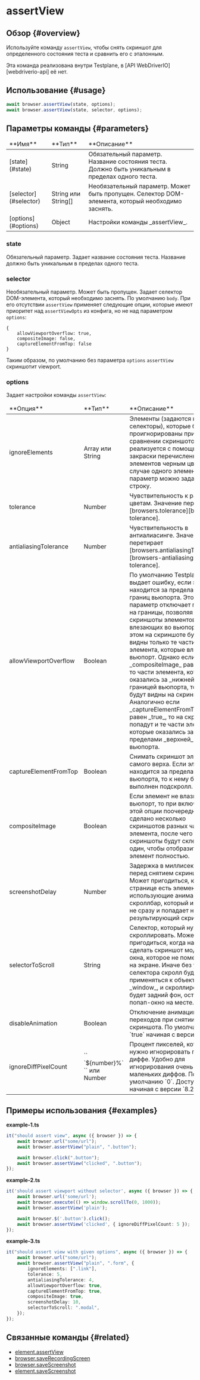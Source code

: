 
# assertView

## Обзор {#overview}

Используйте команду `assertView`, чтобы снять скриншот для определенного состояния теста и сравнить его с эталонным.

<Admonition type="info">
    Эта команда реализована внутри Testplane, в [API WebDriverIO][webdriverio-api] её нет.
</Admonition>

## Использование {#usage}

```typescript
await browser.assertView(state, options);
await browser.assertView(state, selector, options);
```

## Параметры команды {#parameters}

<table>
<thead>
<tr><td>**Имя**</td><td>**Тип**</td><td>**Описание**</td></tr>
</thead>
<tbody>
<tr><td>[state](#state)</td><td>String</td><td>Обязательный параметр. Название состояния теста. Должно быть уникальным в пределах одного теста.</td></tr>
<tr><td>[selector](#selector)</td><td>String или String[]</td><td>Необязательный параметр. Может быть пропущен. Селектор DOM-элемента, который необходимо заснять.</td></tr>
<tr><td>[options](#options)</td><td>Object</td><td>Настройки команды _assertView_.</td></tr>

</tbody>
</table>

### state

Обязательный параметр. Задает название состояния теста. Название должно быть уникальным в пределах одного теста.

### selector

Необязательный параметр. Может быть пропущен. Задает селектор DOM-элемента, который необходимо заснять. По умолчанию `body`. При его отсутствии `assertView` применяет следующие опции, которые имеют приоритет над `assertViewOpts` из конфига, но не над параметром `options`:
```
{
    allowViewportOverflow: true,
    compositeImage: false,
    captureElementFromTop: false
}
``` 
Таким образом, по умолчанию без параметра `options` `assertView` скриншотит viewport.

### options

Задает настройки команды `assertView`:

<table>
    <thead>
        <tr>
            <td>**Опция**</td>
            <td>**Тип**</td>
            <td>**Описание**</td>
        </tr>
    </thead>
    <tbody>
        <tr>
            <td>ignoreElements</td>
            <td>Array или String</td>
            <td>
                Элементы (задаются как селекторы), которые будут проигнорированы при сравнении
                скриншотов. Игнор реализуется с помощью закраски перечисленных элементов черным
                цветом. В случае одного элемента параметр можно задавать как строку.
            </td>
        </tr>
        <tr>
            <td>tolerance</td>
            <td>Number</td>
            <td>
                Чувствительность к разнице в цветам. Значение перетирает
                [browsers.tolerance][browsers-tolerance].
            </td>
        </tr>
        <tr>
            <td>antialiasingTolerance</td>
            <td>Number</td>
            <td>
                Чувствительность в антиалиасинге. Значение перетирает
                [browsers.antialiasingTolerance][browsers-antialiasing-tolerance].
            </td>
        </tr>
        <tr>
            <td>allowViewportOverflow</td>
            <td>Boolean</td>
            <td>
                По умолчанию Testplane выдает ошибку, если элемент находится за пределами границ
                вьюпорта. Этот параметр отключает проверку на границы, позволяя снимать скриншоты
                элементов, не влезающих во вьюпорт. При этом на скриншоте будут видны только те
                части элемента, которые влезли во вьюпорт. Однако если _compositeImage_ равен
                _true_, то части элемента, которые оказались за _нижней_ границей вьюпорта, тоже
                будут видны на скриншоте. Аналогично если _captureElementFromTop_ равен _true_, то
                на скриншот попадут и те части элемента, которые оказались за пределами _верхней_
                границы вьюпорта.
            </td>
        </tr>
        <tr>
            <td>captureElementFromTop</td>
            <td>Boolean</td>
            <td>
                Снимать скриншот элемента с самого верха. Если элемент находится за пределами
                вьюпорта, то к нему будет выполнен подскролл.
            </td>
        </tr>
        <tr>
            <td>compositeImage</td>
            <td>Boolean</td>
            <td>
                Если элемент не влазит во вьюпорт, то при включении этой опции поочередно будет
                сделано несколько скриншотов разных частей элемента, после чего скриншоты будут
                склеены в один, чтобы отобразить элемент полностью.
            </td>
        </tr>
        <tr>
            <td>screenshotDelay</td>
            <td>Number</td>
            <td>
                Задержка в миллисекундах перед снятием скриншота. Может пригодиться, когда на
                странице есть элементы, использующие анимацию, или скроллбар, который исчезает не
                сразу и попадает на результирующий скриншот.
            </td>
        </tr>
        <tr>
            <td>selectorToScroll</td>
            <td>String</td>
            <td>
                Селектор, который нужно скроллировать. Может пригодиться, когда надо сделать
                скриншот модального окна, которое не помещается на экране. Иначе без указания
                селектора скролл будет применяться к объекту _window_, и скроллироваться будет
                задний фон, оставляя попап-окно на месте.
            </td>
        </tr>
        <tr>
            <td>disableAnimation</td>
            <td>Boolean</td>
            <td>
                Отключение анимаций и переходов при снятии скриншота. По умолчанию `true` начиная с
                версии `8.0.0`.
            </td>
        </tr>
        <tr>
            <td>ignoreDiffPixelCount</td>
            <td>`` `${number}%` `` или Number</td>
            <td>
                Процент пикселей, которые нужно игнорировать при диффе. Удобно для игнорирования
                очень маленьких диффов. По умолчанию `0`. Доступен начиная с версии `8.2.0`.
            </td>
        </tr>
    </tbody>
</table>

## Примеры использования {#examples}

**example-1.ts**

```typescript
it("should assert view", async ({ browser }) => {
    await browser.url("some/url");
    await browser.assertView("plain", ".button");

    await browser.click(".button");
    await browser.assertView("clicked", ".button");
});
```

**example-2.ts**

```typescript
it('should assert viewport without selector', async ({ browser }) => {
    await browser.url('some/url');
    await browser.execute(() => window.scrollTo(0, 1000));
    await browser.assertView('plain'); 

    await browser.$('.button').click();
    await browser.assertView('clicked', { ignoreDiffPixelCount: 5 }); 
});
```

**example-3.ts**

```typescript
it("should assert view with given options", async ({ browser }) => {
    await browser.url("some/url");
    await browser.assertView("plain", ".form", {
        ignoreElements: [".link"],
        tolerance: 5,
        antialiasingTolerance: 4,
        allowViewportOverflow: true,
        captureElementFromTop: true,
        compositeImage: true,
        screenshotDelay: 10,
        selectorToScroll: ".modal",
    });
});
```

## Связанные команды {#related}

-   [element.assertView](../../element/assertView)
-   [browser.saveRecordingScreen](../saveRecordingScreen)
-   [browser.saveScreenshot](../saveScreenshot)
-   [element.saveScreenshot](../../element/saveScreenshot)

[webdriverio-api]: https://webdriver.io/docs/api
[browsers-tolerance]: ../../../config/browsers#tolerance
[browsers-antialiasing-tolerance]: ../../../config/browsers#antialiasing_tolerance
